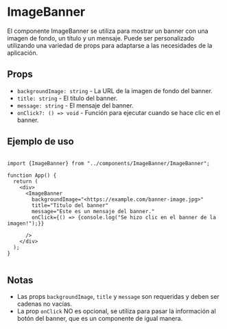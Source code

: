 
<Meta title="Documentation/ImageBanner" component={ImageBanner} />

# ImageBanner

El componente ImageBanner se utiliza para mostrar un banner con una imagen de fondo, un título y un mensaje. Puede ser personalizado utilizando una variedad de props para adaptarse a las necesidades de la aplicación.

## Props

- `backgroundImage: string` - La URL de la imagen de fondo del banner.
- `title: string` - El título del banner.
- `message: string` - El mensaje del banner.
- `onClick?: () => void` - Función para ejecutar cuando se hace clic en el banner.

## Ejemplo de uso

```

import {ImageBanner} from "../components/ImageBanner/ImageBanner";

function App() {
  return (
    <div>
      <ImageBanner
        backgroundImage="<https://example.com/banner-image.jpg>"
        title="Título del banner"
        message="Este es un mensaje del banner."
        onClick={() => {console.log("Se hizo clic en el banner de la imagen!");}}

      />
    </div>
  );
}


```

## Notas

- Las props `backgroundImage`, `title` y `message` son requeridas y deben ser cadenas no vacías.
- La prop `onClick` NO es opcional, se utiliza para pasar la información al botón del banner, que es un componente de igual manera.
